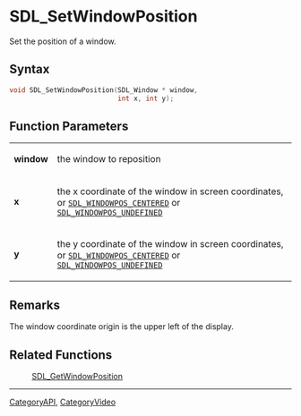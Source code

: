 = SDL_SetWindowPosition =

Set the position of a window.

== Syntax ==

<syntaxhighlight lang='c'>
void SDL_SetWindowPosition(SDL_Window * window,
                           int x, int y);
</syntaxhighlight>

== Function Parameters ==

{|
|'''window'''
|the window to reposition
|-
|'''x'''
|the x coordinate of the window in screen coordinates, or <code>[[SDL_WINDOWPOS_CENTERED]]</code> or <code>[[SDL_WINDOWPOS_UNDEFINED]]</code>
|-
|'''y'''
|the y coordinate of the window in screen coordinates, or <code>[[SDL_WINDOWPOS_CENTERED]]</code> or <code>[[SDL_WINDOWPOS_UNDEFINED]]</code>
|}

== Remarks ==

The window coordinate origin is the upper left of the display.

== Related Functions ==

:[[SDL_GetWindowPosition]]

----
[[CategoryAPI]], [[CategoryVideo]]


